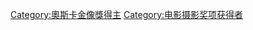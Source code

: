 {{cat main|奧斯卡最佳攝影獎}}

[[Category:奧斯卡金像獎得主|Category:奧斯卡金像獎得主]]
[[Category:电影摄影奖项获得者|Category:电影摄影奖项获得者]]